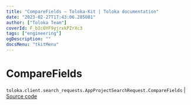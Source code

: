 ```yaml
---
title: "CompareFields — Toloka-Kit | Toloka documentation"
date: "2023-02-27T17:43:06.285081"
author: ["Toloka Team"]
coverId: F_bIcOYF9yjrxkPZrXc3
tags: ["engineering"]
ogDescription: ""
docsMenu: "tkitMenu"
---
```


# CompareFields
`toloka.client.search_requests.AppProjectSearchRequest.CompareFields` | [Source code](https://github.com/Toloka/toloka-kit/blob/v1.1.4/src/client/search_requests.py#L993)